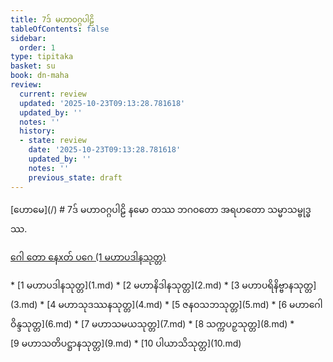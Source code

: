 ```yaml
---
title: 7ဒ် မဟာဝဂ္ဂပါဠိ
tableOfContents: false
sidebar:
  order: 1
type: tipitaka
basket: su
book: dn-maha
review:
  current: review
  updated: '2025-10-23T09:13:28.781618'
  updated_by: ''
  notes: ''
  history:
  - state: review
    date: '2025-10-23T09:13:28.781618'
    updated_by: ''
    notes: ''
    previous_state: draft
---
```



<ReviewStatus review={frontmatter.review} showDetails={true} />

<HypothesisAnnotation frontmatter={frontmatter} />

<Paragraph type="center" book="dn-maha">
[ဟောမေ](/)
</Paragraph>

<Paragraph type="center" book="dn-maha">
# 7ဒ် မဟာဝဂ္ဂပါဠိ
</Paragraph>

<Paragraph number="1" book="dn-maha">
နမော တဿ ဘဂဝတော အရဟတော သမ္မာသမ္ဗုဒ္ဓဿ.

[ဂေါ တော နေxတ် ပဂေ (1 မဟာပဒါနသုတ္တ)](1.md)



</Paragraph>

<TableOfContents book="dn-maha" section="7">
* [1 မဟာပဒါနသုတ္တ](1.md)
* [2 မဟာနိဒါနသုတ္တ](2.md)
* [3 မဟာပရိနိဗ္ဗာနသုတ္တ](3.md)
* [4 မဟာသုဒဿနသုတ္တ](4.md)
* [5 ဇနဝသဘသုတ္တ](5.md)
* [6 မဟာဂေါဝိန္ဒသုတ္တ](6.md)
* [7 မဟာသမယသုတ္တ](7.md)
* [8 သက္ကပဉှသုတ္တ](8.md)
* [9 မဟာသတိပဋ္ဌာနသုတ္တ](9.md)
* [10 ပါယာသိသုတ္တ](10.md)
</TableOfContents>